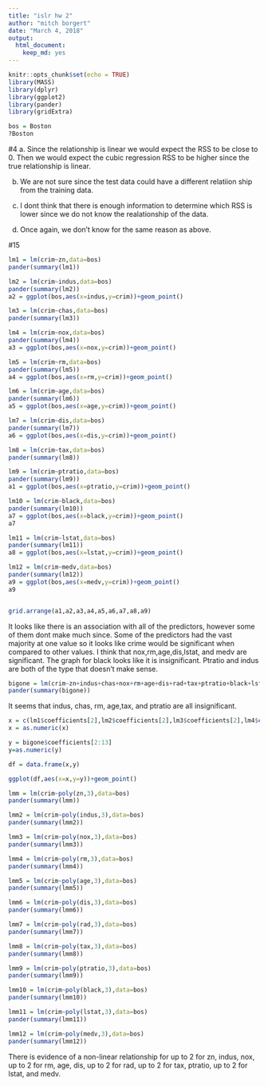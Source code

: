 ```yaml
---
title: "islr hw 2"
author: "mitch borgert"
date: "March 4, 2018"
output: 
  html_document: 
    keep_md: yes  
---
```


```r
knitr::opts_chunk$set(echo = TRUE)
library(MASS)
library(dplyr)
library(ggplot2)
library(pander)
library(gridExtra)

bos = Boston
?Boston
```

#4
a. Since the relationship is linear we would expect the RSS to be close to 0. Then we would expect the cubic regression RSS to be higher since the true relationship is linear. 

b. We are not sure since the test data could have a different relatiion ship from the training data.

c. I dont think that there is enough information to determine which RSS is lower since we do not know the realationship of the data. 

d. Once again, we don't know for the same reason as above. 


#15

```r
lm1 = lm(crim~zn,data=bos)
pander(summary(lm1))

lm2 = lm(crim~indus,data=bos)
pander(summary(lm2))
a2 = ggplot(bos,aes(x=indus,y=crim))+geom_point()

lm3 = lm(crim~chas,data=bos)
pander(summary(lm3))

lm4 = lm(crim~nox,data=bos)
pander(summary(lm4))
a3 = ggplot(bos,aes(x=nox,y=crim))+geom_point()

lm5 = lm(crim~rm,data=bos)
pander(summary(lm5))
a4 = ggplot(bos,aes(x=rm,y=crim))+geom_point()

lm6 = lm(crim~age,data=bos)
pander(summary(lm6))
a5 = ggplot(bos,aes(x=age,y=crim))+geom_point()

lm7 = lm(crim~dis,data=bos)
pander(summary(lm7))
a6 = ggplot(bos,aes(x=dis,y=crim))+geom_point()

lm8 = lm(crim~tax,data=bos)
pander(summary(lm8))

lm9 = lm(crim~ptratio,data=bos)
pander(summary(lm9))
a1 = ggplot(bos,aes(x=ptratio,y=crim))+geom_point()

lm10 = lm(crim~black,data=bos)
pander(summary(lm10))
a7 = ggplot(bos,aes(x=black,y=crim))+geom_point()
a7

lm11 = lm(crim~lstat,data=bos)
pander(summary(lm11))
a8 = ggplot(bos,aes(x=lstat,y=crim))+geom_point()

lm12 = lm(crim~medv,data=bos)
pander(summary(lm12))
a9 = ggplot(bos,aes(x=medv,y=crim))+geom_point()
a9


grid.arrange(a1,a2,a3,a4,a5,a6,a7,a8,a9)
```

It looks like there is an association with all of the predictors, however some of them dont make much since. Some of the predictors had the vast majority at one value so it looks like crime would be significant when compared to other values. I think that nox,rm,age,dis,lstat, and medv are significant. The graph for black looks like it is insignificant. Ptratio and indus are both of the type that doesn't make sense. 


```r
bigone = lm(crim~zn+indus+chas+nox+rm+age+dis+rad+tax+ptratio+black+lstat+medv,data=bos)
pander(summary(bigone))
```

It seems that indus, chas, rm, age,tax, and ptratio are all insignificant. 

```r
x = c(lm1$coefficients[2],lm2$coefficients[2],lm3$coefficients[2],lm4$coefficients[2],lm5$coefficients[2],lm6$coefficients[2],lm7$coefficients[2],lm8$coefficients[2],lm9$coefficients[2],lm10$coefficients[2],lm11$coefficients[2],lm2$coefficients[2])
x = as.numeric(x)

y = bigone$coefficients[2:13]
y=as.numeric(y)

df = data.frame(x,y)

ggplot(df,aes(x=x,y=y))+geom_point()
```

```r
lmm = lm(crim~poly(zn,3),data=bos)
pander(summary(lmm))

lmm2 = lm(crim~poly(indus,3),data=bos)
pander(summary(lmm2))

lmm3 = lm(crim~poly(nox,3),data=bos)
pander(summary(lmm3))

lmm4 = lm(crim~poly(rm,3),data=bos)
pander(summary(lmm4))

lmm5 = lm(crim~poly(age,3),data=bos)
pander(summary(lmm5))

lmm6 = lm(crim~poly(dis,3),data=bos)
pander(summary(lmm6))

lmm7 = lm(crim~poly(rad,3),data=bos)
pander(summary(lmm7))

lmm8 = lm(crim~poly(tax,3),data=bos)
pander(summary(lmm8))

lmm9 = lm(crim~poly(ptratio,3),data=bos)
pander(summary(lmm9))

lmm10 = lm(crim~poly(black,3),data=bos)
pander(summary(lmm10))

lmm11 = lm(crim~poly(lstat,3),data=bos)
pander(summary(lmm11))

lmm12 = lm(crim~poly(medv,3),data=bos)
pander(summary(lmm12))
```

There is evidence of a non-linear relationship for up to 2 for zn, indus, nox, up to 2 for rm, age, dis, up to 2 for rad, up to 2 for tax, ptratio, up to 2 for lstat, and medv. 









